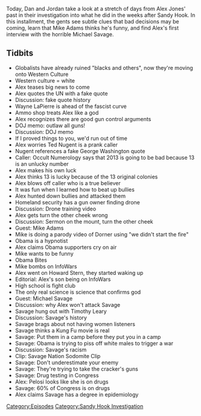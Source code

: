 {{DEFAULTSORT:
    #_EPISODE_0321:February 24-26, 2013
}}{{Episode
    | title             = February 24-26, 2013
    | caption           = [https://knowledgefight.libsyn.com/knowledge-fight-february-24-26-2013 Listen to this episode on Libsyn]
    | episodeNumber     = 321
    | length            = 01:34:36
    | airDate           = July 15, 2019
    | coverageStartDate = February 24, 2013
    | coverageEndDate   = February 26, 2013
    | episodeType       = [[:Category:Sandy Hook Investigation|Sandy Hook Investigation]]
    | appearance        = [[Wayne LaPierre]], [[Ted Nugent]], [[Mike Adams]], [[Michael Savage]], [[Timothy Leary]]
    | oocDrop           = My religion is facts
    | previousEpisode   = [[320: February 21-22, 2013]]
    | nextEpisode       = [[322: July 16-17, 2019]]
}}

{{Stub}}

Today, Dan and Jordan take a look at a stretch of days from Alex Jones' past in their investigation into what he did in the weeks after Sandy Hook. In this installment, the gents see subtle clues that bad decisions may be coming, learn that Mike Adams thinks he's funny, and find Alex's first interview with the horrible Michael Savage.

==Tidbits==

*Globalists have already ruined "blacks and others", now they're moving onto Western Culture
*Western culture = white
*Alex teases big news to come
*Alex quotes the UN with a fake quote
*Discussion: fake quote history
*Wayne LaPierre is ahead of the fascist curve
*Ammo shop treats Alex like a god
*Alex recognizes there are good gun control arguments
*DOJ memo: outlaw all guns!
*Discussion: DOJ memo
*If I proved things to you, we'd run out of time
*Alex worries Ted Nugent is a prank caller
*Nugent references a fake George Washington quote
*Caller: Occult Numerology says that 2013 is going to be bad because 13 is an unlucky number
*Alex makes his own luck
*Alex thinks 13 is lucky because of the 13 original colonies
*Alex blows off caller who is a true believer
*It was fun when I learned how to beat up bullies
*Alex hunted down bullies and attacked them
*Homeland security has a gun owner finding drone
*Discussion: Drone training video
*Alex gets turn the other cheek wrong
*Discussion: Sermon on the mount, turn the other cheek
*Guest: Mike Adams
*Mike is doing a parody video of Dorner using "we didn't start the fire"
*Obama is a hypnotist
*Alex claims Obama supporters cry on air
*Mike wants to be funny
*Obama Bites
*Mike bombs on InfoWars
*Alex went on Howard Stern, they started waking up
*Editorial: Alex's son being on InfoWars
*High school is fight club
*The only real science is science that confirms god
*Guest: Michael Savage
*Discussion: why Alex won't attack Savage
*Savage hung out with Timothy Leary
*Discussion: Savage's history
*Savage brags about not having women listeners
*Savage thinks a Kung Fu movie is real
*Savage: Put them in a camp before they put you in a camp
*Savage: Obama is trying to piss off white males to trigger a war
*Discussion: Savage's racism
*Clip: Savage Nation Sodomite Clip
*Savage: Don't underestimate your enemy
*Savage: They're trying to take the cracker's guns
*Savage: Drug testing in Congress
*Alex: Pelosi looks like she is on drugs
*Savage: 60% of Congress is on drugs
*Alex claims Savage has a degree in epidemiology

[[Category:Episodes]]
[[Category:Sandy Hook Investigation]]